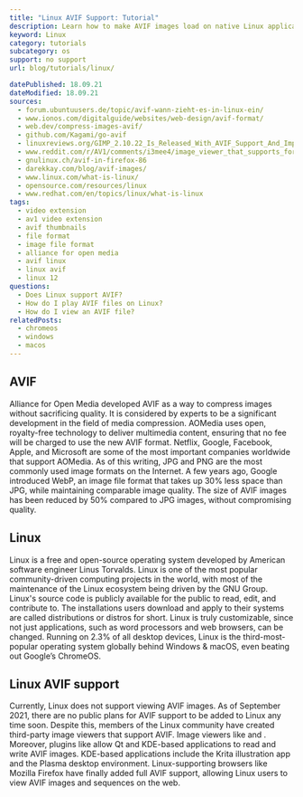 ```yaml
---
title: "Linux AVIF Support: Tutorial"
description: Learn how to make AVIF images load on native Linux applications.
keyword: Linux
category: tutorials
subcategory: os
support: no support
url: blog/tutorials/linux/

datePublished: 18.09.21
dateModified: 18.09.21
sources:
  - forum.ubuntuusers.de/topic/avif-wann-zieht-es-in-linux-ein/
  - www.ionos.com/digitalguide/websites/web-design/avif-format/
  - web.dev/compress-images-avif/
  - github.com/Kagami/go-avif
  - linuxreviews.org/GIMP_2.10.22_Is_Released_With_AVIF_Support_And_Improved_Support_For_Many_Other_File_Formats
  - www.reddit.com/r/AV1/comments/i3mee4/image_viewer_that_supports_for_avif/
  - gnulinux.ch/avif-in-firefox-86
  - darekkay.com/blog/avif-images/
  - www.linux.com/what-is-linux/
  - opensource.com/resources/linux
  - www.redhat.com/en/topics/linux/what-is-linux
tags:
  - video extension
  - av1 video extension
  - avif thumbnails
  - file format
  - image file format
  - alliance for open media
  - avif linux
  - linux avif
  - linux 12
questions:
  - Does Linux support AVIF?
  - How do I play AVIF files on Linux?
  - How do I view an AVIF file?
relatedPosts:
  - chromeos
  - windows
  - macos
---
```


## AVIF

Alliance for Open Media developed AVIF as a way to compress images without sacrificing quality. It is considered by experts to be a significant development in the field of media compression. AOMedia uses open, royalty-free technology to deliver multimedia content, ensuring that no fee will be charged to use the new AVIF format. Netflix, Google, Facebook, Apple, and Microsoft are some of the most important companies worldwide that support AOMedia. As of this writing, JPG and PNG are the most commonly used image formats on the Internet. A few years ago, Google introduced WebP, an image file format that takes up 30% less space than JPG, while maintaining comparable image quality. The size of AVIF images has been reduced by 50% compared to JPG images, without compromising quality.

## Linux

Linux is a free and open-source operating system developed by American software engineer Linus Torvalds. Linux is one of the most popular community-driven computing projects in the world, with most of the maintenance of the Linux ecosystem being driven by the GNU Group. Linux's source code is publicly available for the public to read, edit, and contribute to. The installations users download and apply to their systems are called distributions or distros for short. Linux is truly customizable, since not just applications, such as word processors and web browsers, can be changed. Running on 2.3% of all desktop devices, Linux is the third-most-popular operating system globally behind Windows & macOS, even beating out Google’s ChromeOS.

## Linux AVIF support

Currently, Linux does not support viewing AVIF images. As of September 2021, there are no public plans for AVIF support to be added to Linux any time soon. Despite this, members of the Linux community have created third-party image viewers that support AVIF. Image viewers like <Link text="nomacs" href="nomacs.org" /> and <Link text="XnView MP" href="www.xnview.com/en/xnviewmp/" />. Moreover, plugins like <Link text="novomask’s AVIF plugin" href="github.com/novomesk/qt-avif-image-plugin" /> allow Qt and KDE-based applications to read and write AVIF images. KDE-based applications include the Krita illustration app and the Plasma desktop environment. Linux-supporting browsers like Mozilla Firefox have finally added full AVIF support, allowing Linux users to view AVIF images and sequences on the web.
